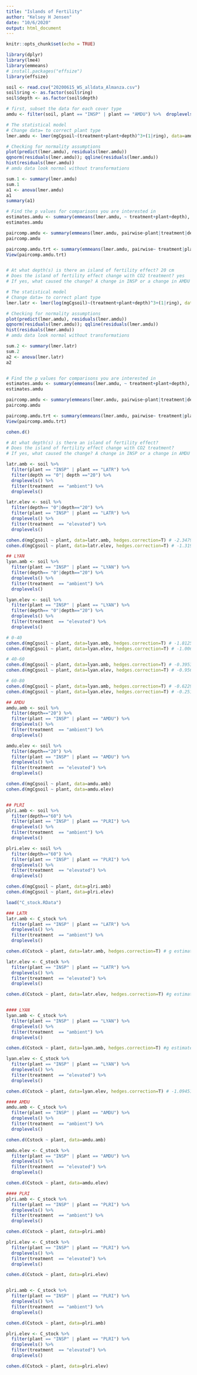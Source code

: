 ```yaml
---
title: "Islands of Fertility"
author: "Kelsey H Jensen"
date: "10/6/2020"
output: html_document
---
```


```r
knitr::opts_chunk$set(echo = TRUE)

library(dplyr)
library(lme4)
library(emmeans)
# install.packages("effsize")
library(effsize)

```

```r
soil <- read.csv("20200615_WS_alldata_Almanza.csv")
soil$ring <- as.factor(soil$ring)
soil$depth <- as.factor(soil$depth)

# first, subset the data for each cover type
amdu <- filter(soil, plant == "INSP" | plant == "AMDU") %>%  droplevels()


```

```r
# The statistical model 
# Change data= to correct plant type
lmer.amdu <- lmer(mgCgsoil~(treatment+plant+depth)^3+(1|ring), data=amdu)

# Checking for normality assumptions
plot(predict(lmer.amdu), residuals(lmer.amdu)) 
qqnorm(residuals(lmer.amdu)); qqline(residuals(lmer.amdu))
hist(residuals(lmer.amdu)) 
# amdu data look normal without transformations

sum.1 <- summary(lmer.amdu)
sum.1
a1 <- anova(lmer.amdu) 
a1
summary(a1)

# Find the p values for comparisons you are interested in
estimates.amdu <- summary(emmeans(lmer.amdu, ~ treatment+plant+depth),  type="response")
estimates.amdu

paircomp.amdu <- summary(emmeans(lmer.amdu, pairwise~plant|treatment|depth)$contrasts)
paircomp.amdu

paircomp.amdu.trt <- summary(emmeans(lmer.amdu, pairwise~ treatment|plant|depth)$contrasts)
View(paircomp.amdu.trt)


# At what depth(s) is there an island of fertility effect? 20 cm
# Does the island of fertility effect change with CO2 treatment? yes
# If yes, what caused the change? A change in INSP or a change in AMDU carbon? change in AMDU 
```

```r
# The statistical model 
# Change data= to correct plant type
lmer.latr <- lmer(log(mgCgsoil)~(treatment+plant+depth)^3+(1|ring), data=latr)

# Checking for normality assumptions
plot(predict(lmer.amdu), residuals(lmer.amdu)) 
qqnorm(residuals(lmer.amdu)); qqline(residuals(lmer.amdu))
hist(residuals(lmer.amdu)) 
# amdu data look normal without transformations

sum.2 <- summary(lmer.latr)
sum.2
a2 <- anova(lmer.latr) 
a2


# Find the p values for comparisons you are interested in
estimates.amdu <- summary(emmeans(lmer.amdu, ~ treatment+plant+depth),  type="response")
estimates.amdu

paircomp.amdu <- summary(emmeans(lmer.amdu, pairwise~plant|treatment|depth)$contrasts)
paircomp.amdu

paircomp.amdu.trt <- summary(emmeans(lmer.amdu, pairwise~ treatment|plant|depth)$contrasts)
View(paircomp.amdu.trt)

cohen.d()

# At what depth(s) is there an island of fertility effect? 
# Does the island of fertility effect change with CO2 treatment?
# If yes, what caused the change? A change in INSP or a change in AMDU carbon?
```

```r

latr.amb <- soil %>% 
  filter(plant == "INSP" | plant == "LATR") %>% 
  filter(depth == "0"| depth =="20") %>% 
  droplevels() %>% 
  filter(treatment  == "ambient") %>% 
  droplevels()

latr.elev <- soil %>% 
  filter(depth== "0"|depth=="20") %>%
  filter(plant == "INSP" | plant == "LATR") %>% 
  droplevels() %>% 
  filter(treatment  == "elevated") %>% 
  droplevels()

cohen.d(mgCgsoil ~ plant, data=latr.amb, hedges.correction=T) # -2.347922 (large)
cohen.d(mgCgsoil ~ plant, data=latr.elev, hedges.correction=T) # -1.319091 (large)

## LYAN
lyan.amb <- soil %>% 
  filter(plant == "INSP" | plant == "LYAN") %>% 
  filter(depth== "0"|depth=="20") %>% 
  droplevels() %>% 
  filter(treatment  == "ambient") %>% 
  droplevels()

lyan.elev <- soil %>% 
  filter(plant == "INSP" | plant == "LYAN") %>% 
  filter(depth== "0"|depth=="20") %>% 
  droplevels() %>% 
  filter(treatment  == "elevated") %>% 
  droplevels()

# 0-40 
cohen.d(mgCgsoil ~ plant, data=lyan.amb, hedges.correction=T) # -1.812547 (large)
cohen.d(mgCgsoil ~ plant, data=lyan.elev, hedges.correction=T) # -1.006017 (large)

# 40-60
cohen.d(mgCgsoil ~ plant, data=lyan.amb, hedges.correction=T) # -0.3953237 (small)
cohen.d(mgCgsoil ~ plant, data=lyan.elev, hedges.correction=T) # -0.9568734 (large)

# 60-80
cohen.d(mgCgsoil ~ plant, data=lyan.amb, hedges.correction=T) # -0.6229752 (medium)
cohen.d(mgCgsoil ~ plant, data=lyan.elev, hedges.correction=T) # -0.2517935 (small)

## AMDU
amdu.amb <- soil %>% 
  filter(depth=="20") %>% 
  filter(plant == "INSP" | plant == "AMDU") %>% 
  droplevels() %>% 
  filter(treatment  == "ambient") %>% 
  droplevels()

amdu.elev <- soil %>% 
  filter(depth=="20") %>% 
  filter(plant == "INSP" | plant == "AMDU") %>% 
  droplevels() %>% 
  filter(treatment  == "elevated") %>% 
  droplevels()

cohen.d(mgCgsoil ~ plant, data=amdu.amb)
cohen.d(mgCgsoil ~ plant, data=amdu.elev)


## PLRI
plri.amb <- soil %>%
  filter(depth=="60") %>%
  filter(plant == "INSP" | plant == "PLRI") %>% 
  droplevels() %>% 
  filter(treatment  == "ambient") %>% 
  droplevels()

plri.elev <- soil %>% 
  filter(depth=="60") %>% 
  filter(plant == "INSP" | plant == "PLRI") %>% 
  droplevels() %>% 
  filter(treatment  == "elevated") %>% 
  droplevels()

cohen.d(mgCgsoil ~ plant, data=plri.amb)
cohen.d(mgCgsoil ~ plant, data=plri.elev)

```

```r

load("C_stock.RData")

### LATR
latr.amb <- C_stock %>% 
  filter(plant == "INSP" | plant == "LATR") %>% 
  droplevels() %>% 
  filter(treatment  == "ambient") %>% 
  droplevels()

cohen.d(Cstock ~ plant, data=latr.amb, hedges.correction=T) # g estimate: -3.499144 (large)

latr.elev <- C_stock %>% 
  filter(plant == "INSP" | plant == "LATR") %>% 
  droplevels() %>% 
  filter(treatment  == "elevated") %>% 
  droplevels()

cohen.d(Cstock ~ plant, data=latr.elev, hedges.correction=T) #g estimate: -2.295679 (large)


#### LYAN
lyan.amb <- C_stock %>% 
  filter(plant == "INSP" | plant == "LYAN") %>% 
  droplevels() %>% 
  filter(treatment  == "ambient") %>% 
  droplevels()

cohen.d(Cstock ~ plant, data=lyan.amb, hedges.correction=T) #g estimate: -1.687278 (large)

lyan.elev <- C_stock %>% 
  filter(plant == "INSP" | plant == "LYAN") %>% 
  droplevels() %>% 
  filter(treatment  == "elevated") %>% 
  droplevels()

cohen.d(Cstock ~ plant, data=lyan.elev, hedges.correction=T) # -1.094514 (large)

#### AMDU
amdu.amb <- C_stock %>% 
  filter(plant == "INSP" | plant == "AMDU") %>% 
  droplevels() %>% 
  filter(treatment  == "ambient") %>% 
  droplevels()

cohen.d(Cstock ~ plant, data=amdu.amb)

amdu.elev <- C_stock %>% 
  filter(plant == "INSP" | plant == "AMDU") %>% 
  droplevels() %>% 
  filter(treatment  == "elevated") %>% 
  droplevels()

cohen.d(Cstock ~ plant, data=amdu.elev)

#### PLRI
plri.amb <- C_stock %>% 
  filter(plant == "INSP" | plant == "PLRI") %>% 
  droplevels() %>% 
  filter(treatment  == "ambient") %>% 
  droplevels()

cohen.d(Cstock ~ plant, data=plri.amb)

plri.elev <- C_stock %>% 
  filter(plant == "INSP" | plant == "PLRI") %>% 
  droplevels() %>% 
  filter(treatment  == "elevated") %>% 
  droplevels()

cohen.d(Cstock ~ plant, data=plri.elev)


plri.amb <- C_stock %>% 
  filter(plant == "INSP" | plant == "PLRI") %>% 
  droplevels() %>% 
  filter(treatment  == "ambient") %>% 
  droplevels()

cohen.d(Cstock ~ plant, data=plri.amb)

plri.elev <- C_stock %>% 
  filter(plant == "INSP" | plant == "PLRI") %>% 
  droplevels() %>% 
  filter(treatment  == "elevated") %>% 
  droplevels()

cohen.d(Cstock ~ plant, data=plri.elev)

```
